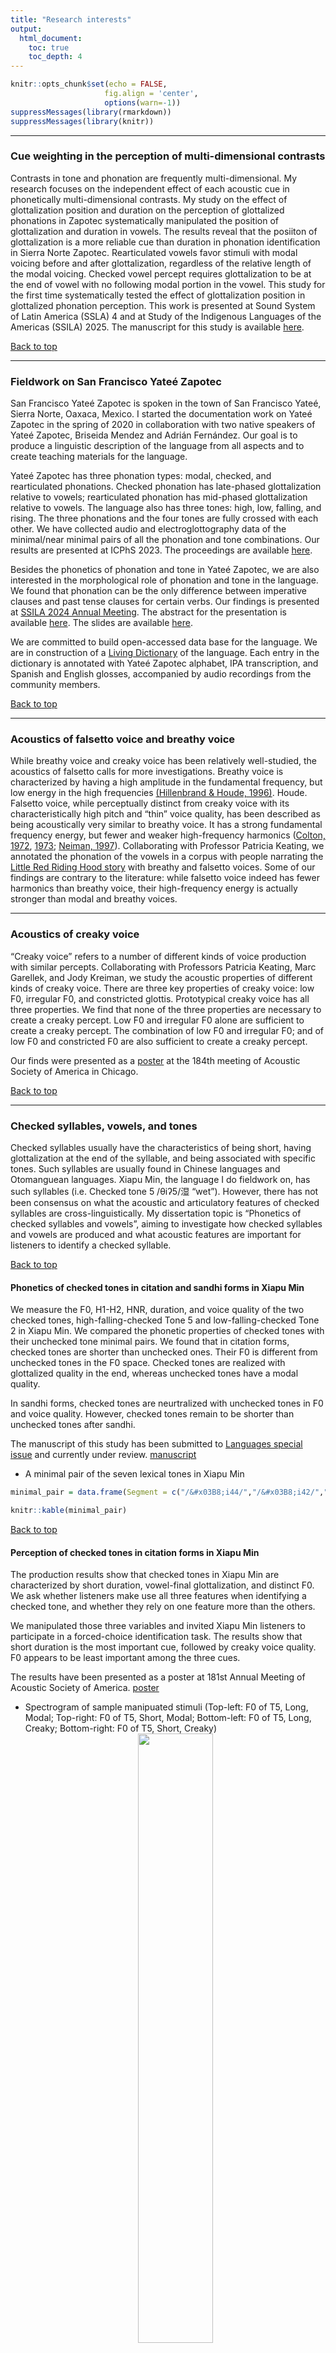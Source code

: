 ---
title: "Research interests"
output: 
  html_document: 
    toc: true
    toc_depth: 4
---
```{r echo=FALSE, message = FALSE}
knitr::opts_chunk$set(echo = FALSE,
                     fig.align = 'center',
                     options(warn=-1))
suppressMessages(library(rmarkdown))
suppressMessages(library(knitr))
```

***
### Cue weighting in the perception of multi-dimensional contrasts

Contrasts in tone and phonation are frequently multi-dimensional. My research focuses on the independent effect of each acoustic cue in phonetically multi-dimensional contrasts. My study on the effect of glottalization position and duration on the perception of glottalized phonations in Zapotec systematically manipulated the position of glottalization and duration in vowels. The results reveal that the posiiton of glottalization is a more reliable cue than duration in phonation identification in Sierra Norte Zapotec. Rearticulated vowels favor stimuli with modal voicing before and after glottalization, regardless of the relative length of the modal voicing. Checked vowel percept requires glottalization to be at the end of vowel with no following modal portion in the vowel. This study for the first time systematically tested the effect of glottalization position in glottalized phonation perception. This work is presented at Sound System of Latin America (SSLA) 4 and at Study of the Indigenous Languages of the Americas (SSILA) 2025. The manuscript for this study is available [here](file/Chai_2025_Perception_Manuscript.pdf).

<a href="#top">Back to top</a>

***
### Fieldwork on San Francisco Yateé Zapotec

San Francisco Yateé Zapotec is spoken in the town of San Francisco Yateé, Sierra Norte, Oaxaca, Mexico. I started the documentation work on Yateé Zapotec in the spring of 2020 in collaboration with two native speakers of Yateé Zapotec, Briseida Mendez and Adrián Fernández. Our goal is to produce a linguistic description of the language from all aspects and to create teaching materials for the language.

Yateé Zapotec has three phonation types: modal, checked, and rearticulated phonations. Checked phonation has late-phased glottalization relative to vowels; rearticulated phonation has mid-phased glottalization relative to vowels. The language also has three tones: high, low, falling, and rising. The three phonations and the four tones are fully crossed with each other. We have collected audio and electroglottography data of the minimal/near minimal pairs of all the phonation and tone combinations. Our results are presented at ICPhS 2023. The proceedings are available [here](file/Chai_et_al_2023_ICPhS.pdf).

Besides the phonetics of phonation and tone in Yateé Zapotec, we are also interested in the morphological role of phonation and tone in the language. We found that phonation can be the only difference between imperative clauses and past tense clauses for certain verbs. Our findings is presented at [SSILA 2024 Annual Meeting](https://www.ssila.org/2024-update). The abstract for the presentation is available [here](file/Chai_et_al_SSILA_abstract.pdf). The slides are available [here](file/Chai_et_al_2024_SSILA_slides.pdf).

We are committed to build open-accessed data base for the language. We are in construction of a [Living Dictionary](https://livingdictionaries.app/san-francisco-yatee-zapo/entries/list) of the language. Each entry in the dictionary is annotated with Yateé Zapotec alphabet, IPA transcription, and Spanish and English glosses, accompanied by audio recordings from the community members.


<a href="#top">Back to top</a>

***
### Acoustics of falsetto voice and breathy voice

While breathy voice and creaky voice has been relatively well-studied, the acoustics of falsetto calls for more investigations. Breathy voice is characterized by having a high amplitude in the fundamental frequency, but low energy in the high frequencies [(Hillenbrand & Houde, 1996)](https://doi.org/10.1044/jshr.3902.311). Houde. Falsetto voice, while perceptually distinct from creaky voice with its characteristically high pitch and "thin" voice quality, has been described as being acoustically very similar to breathy voice. It has a strong fundamental frequency energy, but fewer and weaker high-frequency harmonics ([Colton, 1972](https://doi.org/10.1159/000263588), [1973](https://doi.org/10.1159/000263714); [Neiman, 1997](https://doi.org/10.3109/14015439709075325)). Collaborating with Professor Patricia Keating, we annotated the phonation of the vowels in a corpus with people narrating the [Little Red Riding Hood story](http://www.phonetics.ucla.edu/voiceproject/voice.html) with breathy and falsetto voices. Some of our findings are contrary to the literature: while falsetto voice indeed has fewer harmonics than breathy voice, their high-frequency energy is actually stronger than modal and breathy voices. 


***

### Acoustics of creaky voice

"Creaky voice" refers to a number of different kinds of voice production with similar percepts. Collaborating with Professors Patricia Keating, Marc Garellek, and Jody Kreiman, we study the acoustic properties of different kinds of creaky voice. There are three key properties of creaky voice: low F0, irregular F0, and constricted glottis. Prototypical creaky voice has all three properties. We find that none of the three properties are necessary to create a creaky percept. Low F0 and irregular F0 alone are sufficient to create a creaky percept. The combination of low F0 and irregular F0; and of low F0 and constricted F0 are also sufficient to create a creaky percept.

Our finds were presented as a [poster](file/Keating_et_al_ASA_S2023.pdf) at the 184th meeting of Acoustic Society of America in Chicago.

<a href="#top">Back to top</a>

***
### Checked syllables, vowels, and tones
Checked syllables usually have the characteristics of being short, having glottalization at the end of the syllable, and being associated with specific tones. Such syllables are usually found in Chinese languages and Otomanguean languages. Xiapu Min, the language I do fieldwork on, has such syllables (i.e. Checked tone 5 /θiʔ5/湿 "wet"). However, there has not been consensus on what the acoustic and articulatory features of checked syllables are cross-linguistically. My dissertation topic is "Phonetics of checked syllables and vowels", aiming to investigate how checked syllables and vowels are produced and what acoustic features are important for listeners to identify a checked syllable.

<a href="#top">Back to top</a>

#### Phonetics of checked tones in citation and sandhi forms in Xiapu Min

We measure the F0, H1-H2, HNR, duration, and voice quality of the two checked tones, high-falling-checked Tone 5 and low-falling-checked Tone 2 in Xiapu Min. We compared the phonetic properties of checked tones with their unchecked tone minimal pairs. We found that in citation forms, checked tones are shorter than unchecked ones. Their F0 is different from unchecked tones in the F0 space. Checked tones are realized with glottalized quality in the end, whereas unchecked tones have a modal quality.


In sandhi forms, checked tones are neurtralized with unchecked tones in F0 and voice quality. However, checked tones remain to be shorter than unchecked tones after sandhi.


The manuscript of this study has been submitted to [Languages special issue](https://www.mdpi.com/journal/languages/special_issues/Phonation_Prosody) and currently under review. [manuscript](file/XM_checked_tone_YC_YS.pdf)


* A minimal pair of the seven lexical tones in Xiapu Min
```{r}
minimal_pair = data.frame(Segment = c("/&#x03B8;i44/","/&#x03B8;i42/","/&#x03B8;i35/","/&#x03B8;i23/","/&#x03B8;i11/","/&#x03B8;i&#x0294;5/","/&#x03B8;i&#x0294;2/"),Word = c("&#x8BD7;","&#x6B7B;","&#x56DB;","&#x662F;","&#x65F6;","&#x6E7F;","&#x5B9E;"),Gloss = c("poem","die","four","to be","time","wet","concrete"))

knitr::kable(minimal_pair)

```


<a href="#top">Back to top</a>

#### Perception of checked tones in citation forms in Xiapu Min

The production results show that checked tones in Xiapu Min are characterized by short duration, vowel-final glottalization, and distinct F0. We ask whether listeners make use all three features when identifying a checked tone, and whether they rely on one feature more than the others.


We manipulated those three variables and invited Xiapu Min listeners to participate in a forced-choice identification task. The results show that short duration is the most important cue, followed by creaky voice quality. F0 appears to be least important among the three cues.


The results have been presented as a poster at 181st Annual Meeting of Acoustic Society of America. [poster](file/Chai_ASA_F2021_print.pdf)


* Spectrogram of sample manipuated stimuli (Top-left: F0 of T5, Long, Modal; Top-right: F0 of T5, Short, Modal; Bottom-left: F0 of T5, Long, Creaky; Bottom-right: F0 of T5, Short, Creaky)
<center>
<img src="image/spectro_5longshort.png" style="width:50%">
<img src="image/spectro_5gllongshort.png" style="width:50%">

</center>


<a href="#top">Back to top</a>


***

### Voice quality

I am interested in the production of voice quality in general. I have studied the effect of F0, utterance position, and sentence type on the production of creak in Mandarin utterances. The manuscript has been published at the San Diego Linguistic Papers (SDLP) Issue 8. [escholarship link](https://escholarship.org/uc/ucsdling_sdlp8)

<a href="#top">Back to top</a>

***

### Language acquisition

I study how the phonological system of people's native language influences their acquisition of non-native languages. My Master's thesis from CU Boulder discusses how Mandarin speakers discriminate English vowels, and whether their discrimination accuracies can be predicted by the way they assimilate English vowels into Mandarin categories. The revised manuscript has been published at the the San Diego Linguistic Papers (SDLP) Issue 9. [escholarship link](https://escholarship.org/uc/ucsdling_sdlp9)

<a href="#top">Back to top</a>
